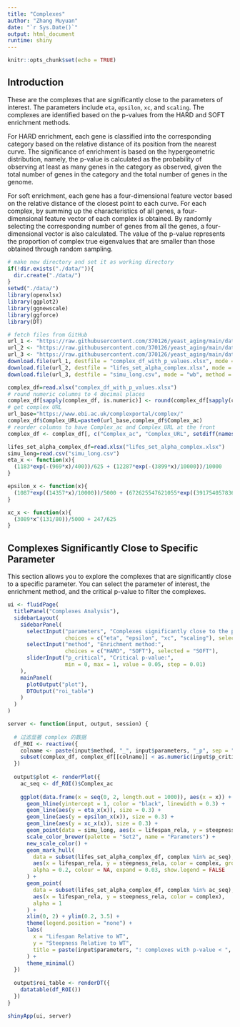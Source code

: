 ---
title: "Complexes"
author: "Zhang Muyuan"
date: "`r Sys.Date()`"
output: html_document
runtime: shiny
---

```{r setup, include=FALSE}
knitr::opts_chunk$set(echo = TRUE)
```

## Introduction

These are the complexes that are significantly close to the parameters of interest. The parameters include `eta`, `epsilon`, `xc`, and `scaling`. The complexes are identified based on the p-values from the HARD and SOFT enrichment methods.

For HARD enrichment, each gene is classified into the corresponding category based on the relative distance of its position from the nearest curve. The significance of enrichment is based on the hypergeometric distribution, namely, the p-value is calculated as the probability of observing at least as many genes in the category as observed, given the total number of genes in the category and the total number of genes in the genome.

For soft enrichment, each gene has a four-dimensional feature vector based on the relative distance of the closest point to each curve. For each complex, by summing up the characteristics of all genes, a four-dimensional feature vector of each complex is obtained. By randomly selecting the corresponding number of genes from all the genes, a four-dimensional vector is also calculated. The value of the p-value represents the proportion of complex true eigenvalues that are smaller than those obtained through random sampling.

```{r load_data, echo=FALSE, message=FALSE, warning=FALSE}
# make new directory and set it as working directory
if(!dir.exists("./data/")){
  dir.create("./data/")
}
setwd("./data/")
library(openxlsx)
library(ggplot2)
library(ggnewscale)
library(ggforce)
library(DT)

# fetch files from GitHub
url_1 <- "https://raw.githubusercontent.com/370126/yeast_aging/main/data/complex_df_with_p_values.xlsx"
url_2 <- "https://raw.githubusercontent.com/370126/yeast_aging/main/data/lifes_set_alpha_complex.xlsx"
url_3 <- "https://raw.githubusercontent.com/370126/yeast_aging/main/data/simu_long.csv"
download.file(url_1, destfile = "complex_df_with_p_values.xlsx", mode = "wb", method = "libcurl")
download.file(url_2, destfile = "lifes_set_alpha_complex.xlsx", mode = "wb", method = "libcurl")
download.file(url_3, destfile = "simu_long.csv", mode = "wb", method = "libcurl")

complex_df=read.xlsx("complex_df_with_p_values.xlsx")
# round numeric columns to 4 decimal places
complex_df[sapply(complex_df, is.numeric)] <- round(complex_df[sapply(complex_df, is.numeric)], 4)
# get complex URL
url_base="https://www.ebi.ac.uk/complexportal/complex/"
complex_df$Complex_URL=paste0(url_base,complex_df$Complex_ac)
# reorder columns to have Complex_ac and Complex_URL at the front
complex_df <- complex_df[, c("Complex_ac", "Complex_URL", setdiff(names(complex_df), c("Complex_ac", "Complex_URL")))]

lifes_set_alpha_complex_df=read.xlsx("lifes_set_alpha_complex.xlsx")
simu_long=read.csv("simu_long.csv")
eta_x <- function(x){
  (1183*exp(-(969*x)/400))/625 + (12287*exp(-(3899*x)/10000))/10000
}

epsilon_x <- function(x){
  (1087*exp((14357*x)/10000))/5000 + (672625547621055*exp((3917540578361239*x)/281474976710656))/9444732965739290427392
}

xc_x <- function(x){
  (3089*x^(131/80))/5000 + 247/625
}
```

## Complexes Significantly Close to Specific Parameter

This section allows you to explore the complexes that are significantly close to a specific parameter. You can select the parameter of interest, the enrichment method, and the critical p-value to filter the complexes.

```{r echo=FALSE}


ui <- fluidPage(
  titlePanel("Complexes Analysis"),
  sidebarLayout(
    sidebarPanel(
      selectInput("parameters", "Complexes significantly close to the parameter:",
                  choices = c("eta", "epsilon", "xc", "scaling"), selected = "eta"),
      selectInput("method", "Enrichment method:",
                  choices = c("HARD", "SOFT"), selected = "SOFT"),
      sliderInput("p_critical", "Critical p-value:",
                  min = 0, max = 1, value = 0.05, step = 0.01)
    ),
    mainPanel(
      plotOutput("plot"),
      DTOutput("roi_table")
    )
  )
)

server <- function(input, output, session) {
  
  # 过滤显著 complex 的数据
  df_ROI <- reactive({
    colname <- paste(input$method, "_", input$parameters, "_p", sep = "")
    subset(complex_df, complex_df[[colname]] < as.numeric(input$p_critical))
  })
  
  output$plot <- renderPlot({
    ac_seq <- df_ROI()$Complex_ac
    
    ggplot(data.frame(x = seq(0, 2, length.out = 1000)), aes(x = x)) +
      geom_hline(yintercept = 1, color = "black", linewidth = 0.3) +
      geom_line(aes(y = eta_x(x)), size = 0.3) +
      geom_line(aes(y = epsilon_x(x)), size = 0.3) +
      geom_line(aes(y = xc_x(x)), size = 0.3) +
      geom_point(data = simu_long, aes(x = lifespan_rela, y = steepness_rela, color = para), size = 0.5) +
      scale_color_brewer(palette = "Set2", name = "Parameters") +
      new_scale_color() +
      geom_mark_hull(
        data = subset(lifes_set_alpha_complex_df, complex %in% ac_seq),
        aes(x = lifespan_rela, y = steepness_rela, color = complex, group = complex, fill = complex),
        alpha = 0.2, colour = NA, expand = 0.03, show.legend = FALSE
      ) +
      geom_point(
        data = subset(lifes_set_alpha_complex_df, complex %in% ac_seq),
        aes(x = lifespan_rela, y = steepness_rela, color = complex),
        alpha = 1
      ) +
      xlim(0, 2) + ylim(0.2, 3.5) +
      theme(legend.position = "none") +
      labs(
        x = "Lifespan Relative to WT", 
        y = "Steepness Relative to WT",
        title = paste(input$parameters, ": complexes with p-value < ", input$p_critical, sep = "")
      ) +
      theme_minimal()
  })
  
  output$roi_table <- renderDT({
    datatable(df_ROI())
  })
}

shinyApp(ui, server)


```
